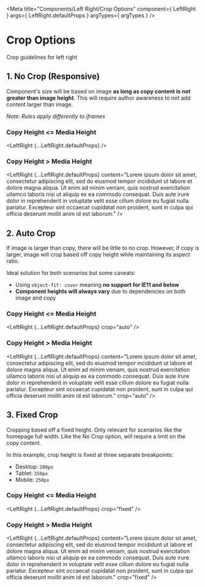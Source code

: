 
<Meta
    title="Components/Left Right/Crop Options"
    component={ LeftRight }
    args={ LeftRight.defaultProps }
    argTypes={ argTypes }
/>

# Crop Options

Crop guidelines for left right

## 1. No Crop (Responsive)

Component's size will be based on image **as long as copy content is not greater than image height**. This will require author awareness to not add content larger than image.

_Note: Rules apply differently to iframes_

### Copy Height <= Media Height

<LeftRight
    {...LeftRight.defaultProps} />

### Copy Height > Media Height

<LeftRight
    {...LeftRight.defaultProps}
    content="Lorem ipsum dolor sit amet, consectetur adipiscing elit, sed do eiusmod tempor incididunt ut labore et dolore magna aliqua. Ut enim ad minim veniam, quis nostrud exercitation ullamco laboris nisi ut aliquip ex ea commodo consequat. Duis aute irure dolor in reprehenderit in voluptate velit esse cillum dolore eu fugiat nulla pariatur. Excepteur sint occaecat cupidatat non proident, sunt in culpa qui officia deserunt mollit anim id est laborum."
    />

## 2. Auto Crop

If image is larger than copy, there will be little to no crop. However, if copy is larger, image will crop based off copy height while maintaining its aspect ratio.

Ideal solution for both scenarios but some caveats:

* Using `object-fit: cover` meaning **no support for IE11 and below**
* **Component heights will always vary** due to dependencies on both image and copy

### Copy Height <= Media Height

<LeftRight
    {...LeftRight.defaultProps}
    crop="auto"
    />

### Copy Height > Media Height

<LeftRight
    {...LeftRight.defaultProps}
    content="Lorem ipsum dolor sit amet, consectetur adipiscing elit, sed do eiusmod tempor incididunt ut labore et dolore magna aliqua. Ut enim ad minim veniam, quis nostrud exercitation ullamco laboris nisi ut aliquip ex ea commodo consequat. Duis aute irure dolor in reprehenderit in voluptate velit esse cillum dolore eu fugiat nulla pariatur. Excepteur sint occaecat cupidatat non proident, sunt in culpa qui officia deserunt mollit anim id est laborum."
    crop="auto"
    />

## 3. Fixed Crop

Cropping based off a fixed height. Only relevant for scenarios like the homepage full width. Like the No Crop option, will require a limit on the copy content.

In this example, crop height is fixed at three separate breakpoints:

* Desktop: `280px`
* Tablet: `350px`
* Mobile: `250px`

### Copy Height <= Media Height

<LeftRight
    {...LeftRight.defaultProps}
    crop="fixed"
    />

### Copy Height > Media Height

<LeftRight
    {...LeftRight.defaultProps}
    content="Lorem ipsum dolor sit amet, consectetur adipiscing elit, sed do eiusmod tempor incididunt ut labore et dolore magna aliqua. Ut enim ad minim veniam, quis nostrud exercitation ullamco laboris nisi ut aliquip ex ea commodo consequat. Duis aute irure dolor in reprehenderit in voluptate velit esse cillum dolore eu fugiat nulla pariatur. Excepteur sint occaecat cupidatat non proident, sunt in culpa qui officia deserunt mollit anim id est laborum."
    crop="fixed"
    />